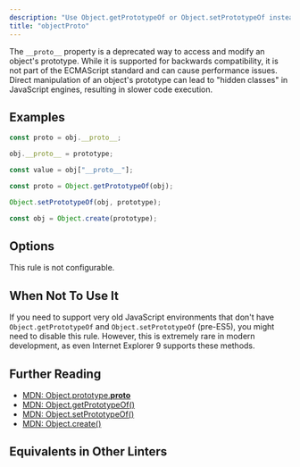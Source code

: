 ```yaml
---
description: "Use Object.getPrototypeOf or Object.setPrototypeOf instead of the deprecated __proto__ property."
title: "objectProto"
---
```



<RuleSummary plugin="ts" rule="objectProto" />

The `__proto__` property is a deprecated way to access and modify an object's prototype.
While it is supported for backwards compatibility, it is not part of the ECMAScript standard and can cause performance issues.
Direct manipulation of an object's prototype can lead to "hidden classes" in JavaScript engines, resulting in slower code execution.

## Examples

<Tabs>
<TabItem label="❌ Incorrect">

```ts
const proto = obj.__proto__;

obj.__proto__ = prototype;

const value = obj["__proto__"];
```

</TabItem>
<TabItem label="✅ Correct">

```ts
const proto = Object.getPrototypeOf(obj);

Object.setPrototypeOf(obj, prototype);

const obj = Object.create(prototype);
```

</TabItem>
</Tabs>

## Options

This rule is not configurable.

## When Not To Use It

If you need to support very old JavaScript environments that don't have `Object.getPrototypeOf` and `Object.setPrototypeOf` (pre-ES5), you might need to disable this rule.
However, this is extremely rare in modern development, as even Internet Explorer 9 supports these methods.

## Further Reading

- [MDN: Object.prototype.**proto**](https://developer.mozilla.org/en-US/docs/Web/JavaScript/Reference/Global_Objects/Object/proto)
- [MDN: Object.getPrototypeOf()](https://developer.mozilla.org/en-US/docs/Web/JavaScript/Reference/Global_Objects/Object/getPrototypeOf)
- [MDN: Object.setPrototypeOf()](https://developer.mozilla.org/en-US/docs/Web/JavaScript/Reference/Global_Objects/Object/setPrototypeOf)
- [MDN: Object.create()](https://developer.mozilla.org/en-US/docs/Web/JavaScript/Reference/Global_Objects/Object/create)

## Equivalents in Other Linters

<RuleEquivalents pluginId="ts" ruleId="objectProto" />

